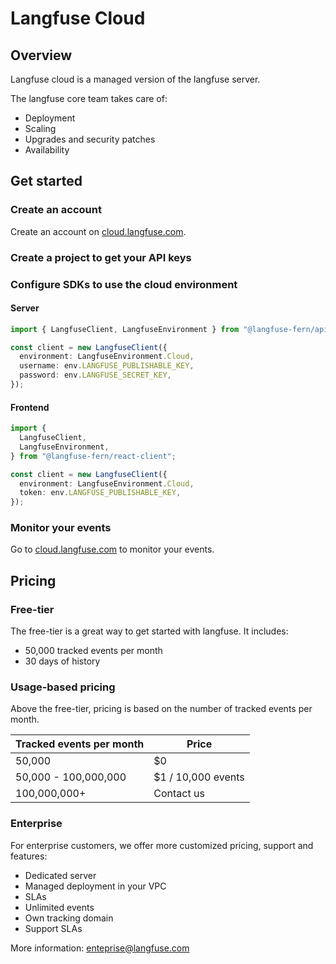 # Langfuse Cloud


## Overview

Langfuse cloud is a managed version of the langfuse server.

The langfuse core team takes care of:

- Deployment
- Scaling
- Upgrades and security patches
- Availability

## Get started

<Steps>

### Create an account

Create an account on [cloud.langfuse.com](https://cloud.langfuse.com/auth/sign-up).

### Create a project to get your API keys

### Configure SDKs to use the cloud environment

#### Server

```typescript
import { LangfuseClient, LangfuseEnvironment } from "@langfuse-fern/api-client";

const client = new LangfuseClient({
  environment: LangfuseEnvironment.Cloud,
  username: env.LANGFUSE_PUBLISHABLE_KEY,
  password: env.LANGFUSE_SECRET_KEY,
});
```

#### Frontend

```typescript
import {
  LangfuseClient,
  LangfuseEnvironment,
} from "@langfuse-fern/react-client";

const client = new LangfuseClient({
  environment: LangfuseEnvironment.Cloud,
  token: env.LANGFUSE_PUBLISHABLE_KEY,
});
```

### Monitor your events

Go to [cloud.langfuse.com](https://cloud.langfuse.com) to monitor your events.

</Steps>

## Pricing

### Free-tier

The free-tier is a great way to get started with langfuse. It includes:

- 50,000 tracked events per month
- 30 days of history

### Usage-based pricing

Above the free-tier, pricing is based on the number of tracked events per month.

| Tracked events per month | Price              |
| ------------------------ | ------------------ |
| 50,000                   | $0                 |
| 50,000 - 100,000,000     | $1 / 10,000 events |
| 100,000,000+             | Contact us         |

### Enterprise

For enterprise customers, we offer more customized pricing, support and features:

- Dedicated server
- Managed deployment in your VPC
- SLAs
- Unlimited events
- Own tracking domain
- Support SLAs

More information: enteprise@langfuse.com
